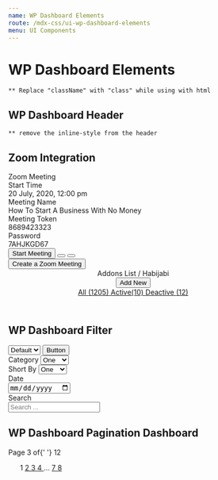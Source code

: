 ```yaml
---
name: WP Dashboard Elements
route: /mdx-css/ui-wp-dashboard-elements
menu: UI Components
---
```



# WP Dashboard Elements

`** Replace "className" with "class" while using with html` <br />

## WP Dashboard Header

`** remove the inline-style from the header`

## Zoom Integration

<Playground>
	<div class="tutor-zoom-integration-card tutor-radius-6 tutor-border-sl30">
		<div class="tutor-zoom-integration-card-header tutor-py-10 tutor-px-15">
			<div class="text-">Zoom Meeting</div>
		</div>
		<div class="tutor-zoom-integration-card-body tutor-py-26 tutor-px-15">
			<div class="list-item">
				<div class="text-regular-small color-text-subsued">Start Time</div>
				<div class="text-semi-caption color-text-primary tutor-mt-6">20 July, 2020, <span class="text-regular-caption">12:00 pm</span></div>
			</div>
			<div class="list-item">
				<div class="text-regular-small color-text-subsued">Meeting Name</div>
				<div class="text-regular-caption color-text-primary tutor-mt-6">How To Start A Business With No Money</div>
			</div>
			<div class="list-item">
				<div class="text-regular-small color-text-subsued">Meeting Token</div>
				<div class="text-regular-caption color-text-primary tutor-mt-6">8689423323</div>
			</div>
			<div class="list-item">
				<div class="text-regular-small color-text-subsued">Password</div>
				<div class="text-regular-caption color-text-primary tutor-mt-6">7AHJKGD67</div>
			</div>
			<div class="list-item list-item-buttons">
				<button class="tutor-btn tutor-btn-icon tutor-btn-primary tutor-is-outline tutor-btn-sm tutor-mr-20">
					<span class="btn-icon ttr-zoom"></span><span>Start Meeting</span>
				</button>
				<button class="tutor-btn tutor-is-circle tutor-is-outline tutor-btn-ghost tutor-mr-10">
					<span class="btn-icon tutor-icon-28 ttr-pencil-line"></span>
				</button>
				<button class="tutor-btn tutor-is-circle tutor-is-outline tutor-btn-ghost">
					<span class="btn-icon tutor-icon-28 ttr-garbage-line"></span>
				</button>
			</div>
		</div>
		<div class="tutor-zoom-integration-card-footer tutor-py-20 tutor-px-15">
			<button class="tutor-btn tutor-btn-icon tutor-btn-primary tutor-btn-md">
				<span class="btn-icon ttr-zoom"></span><span>Create a Zoom Meeting</span>
			</button>
		</div>
	</div>
</Playground>

<Playground>
	<header class="tutor-wp-dashboard-header tutor-bs-d-lg-flex tutor-bs-justify-content-between tutor-bs-align-items-center tutor-px-30 tutor-py-20" style={{border: '1px solid #fdfcfc'}}>
		<div class="header-title-wrap tutor-bs-d-flex tutor-bs-align-items-center tutor-bs-mb-lg-0 tutor-bs-mb-4">
			<div className="tutor-bs-d-flex tutor-bs-align-items-end header-title">
				<span className="text-medium-h5 color-text-primary">Addons List</span>
				<span className="text-regular-caption color-text-primary">/ Habijabi</span>
			</div>
			<button className="tutor-btn tutor-btn-icon tutor-btn-wordpress-outline tutor-no-hover tutor-btn-sm">
				<span className="btn-icon ttr-plus-bold-filled"></span>
				<span>Add New</span>
			</button>
		</div>
		<div class="filter-btns text-regular-body color-text-subsued">
			<a href="#" class="filter-btn" data-tab-filter-target="all">
				All <span class="item-count">(1205)</span>
			</a>
			<a href="#" class="filter-btn" data-tab-filter-target="active">
				Active<span class="item-count">(10) </span>
			</a>
			<a href="#" class="filter-btn is-active" data-tab-filter-target="deactive">
				Deactive <span class="item-count">(12)</span>
			</a>
		</div>
	</header>
</Playground>

## WP Dashboard Filter 

<Playground>
	<div class="tutor-wp-dashboard-filter tutor-bs-d-flex tutor-bs-flex-xl-nowrap tutor-bs-flex-wrap tutor-bs-align-items-end tutor-bs-justify-content-between">
		<div class="tutor-wp-dashboard-filter-items d-flex flex-xl-nowrap flex-wrap">
			<div className="tutor-form-select-with-btn">
				<select
					title="Please select a color"
					className="tutor-form-select tutor-form-control-sm"
				>
					<option value="Default" selected>
					Default
					</option>
					<option value="Red">Red</option>
					<option value="Blue">Blue</option>
					<option value="Yellow">Yellow</option>
				</select>
				<button className="tutor-btn tutor-btn-wordpress-outline tutor-no-hover tutor-btn-md">
					Button
				</button>
			</div>
		</div>
		<div class="tutor-wp-dashboard-filter-items d-flex flex-xl-nowrap flex-wrap">
			<div className="">
				<label className="tutor-form-label">Category</label>
				<select class="tutor-form-select tutor-form-control-sm">
					<option value="1" selected>One</option>
					<option value="2">Two</option>
					<option value="3">Three</option>
				</select>
			</div>
			<div className="">
				<label className="tutor-form-label">Short By</label>
				<select class="tutor-form-select tutor-form-control-sm">
					<option value="1" selected>One</option>
					<option value="2">Two</option>
					<option value="3">Three</option>
				</select>
			</div>
			<div className="">
				<label className="tutor-form-label">Date</label>
				<div class="tutor-input-group tutor-form-control-sm">
					<input type="date" class="tutor-form-control" placeholder="dd/mm/yyyy"/>
				</div>
			</div>
			<div class="">
				<label className="tutor-form-label">Search</label>
				<div class="tutor-input-group tutor-form-control-has-icon tutor-form-control-sm">
					<span class="ttr-search-filled tutor-input-group-icon color-black-50"></span>
					<input type="search" class="tutor-form-control" placeholder="Search ..."/>
				</div>
			</div>
		</div>
	</div>
</Playground>


## WP Dashboard Pagination Dashboard

<Playground>
	<nav className="tutor-ui-pagination tutor-ui-pagination-wp">
		<div classNames="tutor-pagination-hints">
			<div className="text-regular-caption color-text-subsued">
				Page <span className="text-medium-caption color-text-primary">3</span> of{' '}
				<span className="text-medium-caption color-text-primary">12</span>
			</div>
		</div>
		<ul class="tutor-pagination-numbers">
			<a class="prev page-numbers" href="#">
				<span class="ttr-angle-left-filled"></span>
			</a>
			<span aria-current="page" class="page-numbers">
				1
			</span>
			<a class="page-numbers" href="#">
				2
			</a>
			<a class="page-numbers current" href="#">
				3
			</a>
			<a class="page-numbers" href="#">
				4
			</a>
			<span class="page-numbers dots">…</span>
			<a class="page-numbers" href="#">
				7
			</a>
			<a class="page-numbers" href="#">
				8
			</a>
			<a class="next page-numbers" href="#">
				<span class="ttr-angle-right-filled"></span>
			</a>
		</ul>
	</nav>
</Playground>